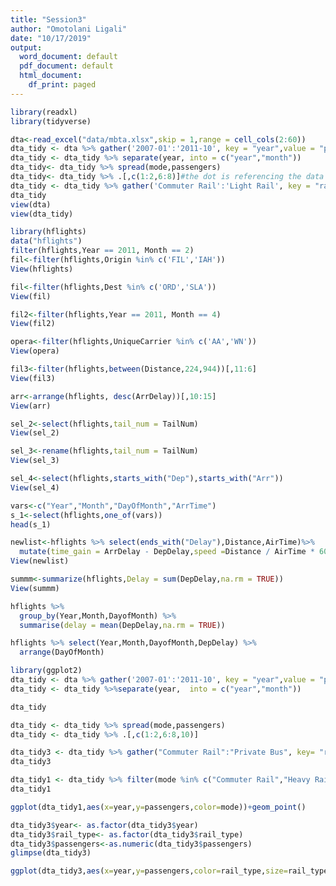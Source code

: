 ---
title: "Session3"
author: "Omotolani Ligali"
date: "10/17/2019"
output:
  word_document: default
  pdf_document: default
  html_document:
    df_print: paged
---
```{r}
library(readxl)
library(tidyverse)
```
```{r}
dta<-read_excel("data/mbta.xlsx",skip = 1,range = cell_cols(2:60))
dta_tidy <- dta %>% gather('2007-01':'2011-10', key = "year",value = "passengers" )
dta_tidy <- dta_tidy %>% separate(year, into = c("year","month"))
dta_tidy<- dta_tidy %>% spread(mode,passengers)
dta_tidy<- dta_tidy %>% .[,c(1:2,6:8)]#the dot is referencing the data
dta_tidy <- dta_tidy %>% gather('Commuter Rail':'Light Rail', key = "rail_type",value = "passengers" )
dta_tidy
view(dta)
view(dta_tidy)
```

```{r}
library(hflights)
data("hflights")
filter(hflights,Year == 2011, Month == 2)
fil<-filter(hflights,Origin %in% c('FIL','IAH'))
View(hflights)
```

```{r}

fil<-filter(hflights,Dest %in% c('ORD','SLA'))
View(fil)
```

```{r}

fil2<-filter(hflights,Year == 2011, Month == 4)
View(fil2)
```
```{r}
opera<-filter(hflights,UniqueCarrier %in% c('AA','WN'))
View(opera)
```
```{r}
fil3<-filter(hflights,between(Distance,224,944))[,11:6]
View(fil3)
```
```{r}
arr<-arrange(hflights, desc(ArrDelay))[,10:15]
View(arr)
```
```{r}
sel_2<-select(hflights,tail_num = TailNum)
View(sel_2)
```
```{r}
sel_3<-rename(hflights,tail_num = TailNum)
View(sel_3)
```

```{r}
sel_4<-select(hflights,starts_with("Dep"),starts_with("Arr"))
View(sel_4)
```
```{r}
vars<-c("Year","Month","DayOfMonth","ArrTime")
s_1<-select(hflights,one_of(vars))
head(s_1)
```
```{r}
newlist<-hflights %>% select(ends_with("Delay"),Distance,AirTime)%>%
  mutate(time_gain = ArrDelay - DepDelay,speed =Distance / AirTime * 60)
View(newlist)
```
```{r}
summm<-summarize(hflights,Delay = sum(DepDelay,na.rm = TRUE))
View(summm)
```
```{r}
hflights %>%
  group_by(Year,Month,DayofMonth) %>%
  summarise(delay = mean(DepDelay,na.rm = TRUE))
```
```{r}
hflights %>% select(Year,Month,DayofMonth,DepDelay) %>%
  arrange(DayOfMonth)
```
```{r}
library(ggplot2)
dta_tidy <- dta %>% gather('2007-01':'2011-10', key = "year",value = "passengers" )
dta_tidy <- dta_tidy %>%separate(year,  into = c("year","month"))

dta_tidy

```
```{r}
dta_tidy <- dta_tidy %>% spread(mode,passengers)
dta_tidy <- dta_tidy %>% .[,c(1:2,6:8,10)]
```
```{r}
dta_tidy3 <- dta_tidy %>% gather("Commuter Rail":"Private Bus", key= "rail_type",value = "passengers")
dta_tidy3
```
```{r}
dta_tidy1 <- dta_tidy %>% filter(mode %in% c("Commuter Rail","Heavy Rail","Light Rail","Private Bus"))
dta_tidy1
```
```{r}
ggplot(dta_tidy1,aes(x=year,y=passengers,color=mode))+geom_point()
```
```{r}
dta_tidy3$year<- as.factor(dta_tidy3$year)
dta_tidy3$rail_type<- as.factor(dta_tidy3$rail_type)
dta_tidy3$passengers<-as.numeric(dta_tidy3$passengers)
glimpse(dta_tidy3)
```
```{r}
ggplot(dta_tidy3,aes(x=year,y=passengers,color=rail_type,size=rail_type,shape = rail_type))+geom_point()+ggtitle("Passengers against Year based on Rail Type")+ylab("Number of Passenger")+xlab("Years")
```
